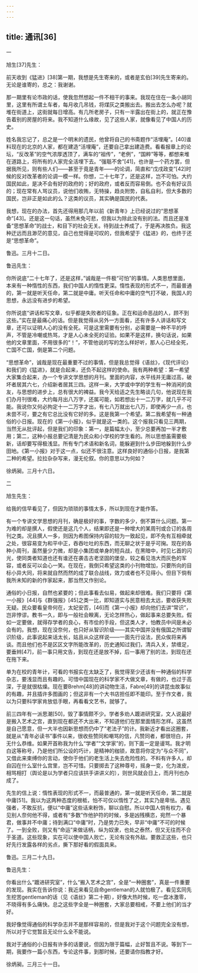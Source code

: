 ```yaml
---
---
---
```

title: 通讯[36]
---




一

旭生[37]先生：

前天收到《猛进》[38]第一期，我想是先生寄来的，或者是玄伯[39]先生寄来的。无论是谁寄的，总之：我谢谢。

那一期里有论市政的话，使我忽然想起一件不相干的事来。我现在住在一条小胡同里，这里有所谓土车者，每月收几吊钱，将煤灰之类搬出去。搬出去怎么办呢？就堆在街道上，这街就每日增高。有几所老房子，只有一半露出在街上的，就正在豫告着别的房屋的将来。我不知道什么缘故，见了这些人家，就像看见了中国人的历史。

姓名我忘记了，总之是一个明末的遗民，他曾将自己的书斋题作“活埋庵”。[40]谁料现在的北京的人家，都在建造“活埋庵”，还要自己拿出建造费。看看报章上的论坛，“反改革”的空气浓厚透顶了，满车的“祖传”，“老例”，“国粹”等等，都想来堆在道路上，将所有的人家完全活埋下去。“强聒不舍”[41]，也许是一个药方罢，但据我所见，则有些人们——甚至于竟是青年——的论调，简直和“戊戌政变”[42]时候的反对改革者的论调一模一样。你想，二十七年了，还是这样，岂不可怕。大约国民如此，是决不会有好的政府的；好的政府，或者反而容易倒。也不会有好议员的；现在常有人骂议员，说他们收贿，无特操，趋炎附势，自私自利，但大多数的国民，岂非正是如此的么？这类的议员，其实确是国民的代表。

我想，现在的办法，首先还得用那几年以前《新青年》上已经说过的“思想革命”[43]。还是这一句话，虽然未免可悲，但我以为除此没有别的法。而且还是准备“思想革命”的战士，和目下的社会无关。待到战士养成了，于是再决胜负。我这种迂远而且渺茫的意见，自己也觉得是可叹的，但我希望于《猛进》的，也终于还是“思想革命”。

鲁迅。三月十二日。

鲁迅先生：

你所说底“二十七年了，还是这样，”诚哉是一件极“可怕”的事情。人类思想里面，本来有一种惰性的东西，我们中国人的惰性更深。惰性表现的形式不一，而最普通的，第一就是听天任命，第二就是中庸。听天任命和中庸的空气打不破，我国人的思想，永远没有进步的希望。

你所说底“讲话和写文章，似乎都是失败者的征象。正在和运命恶战的人，顾不到这些。”实在是最痛心的话。但是我觉得从另外一方面看，还有许多人讲话和写文章，还可以证明人心的没有全死。可是这里需要有分别，必需要是一种不平的呼声，不管是冷嘲或热骂，才是人心未全死的证验。如果不是这样，换句话说，如果他的文章里面，不用很多的“！”，不管他说的写的怎么样好听，那人心已经全死，亡国不亡国，倒是第二个问题。

“思想革命”，诚哉是现在最重要不过的事情，但是我总觉得《语丝》，《现代评论》和我们的《猛进》，就是合起来，还负不起这样的使命。我有两种希望：第一希望大家集合起来，办一个专讲文学思想的月刊。里面的内容，水平线并无庸过高，破坏者居其六七，介绍新者居其三四。这样一来，大学或中学的学生有一种消闲的良友，与思想的进步上，总有很大的裨益。我今天给适之先生略谈几句，他说现在我们办月刊很难，大约每月出八万字，还属可能，如若想出十一二万字，就几乎不可能。我说你又何必拘定十一二万字才出，有七八万就出七八万，即使再少一点，也未尝不可，要之有它总比没有它好的多。这是我第一个希望。第二我希望有一种通俗的小日报。现在的《第一小报》，似乎就是这一类的。这个报我只看见三两期，当然无从批评起，但是我们的印象：第一，是篇幅太小，至少总要再加一半才敷用；第二，这种小报总要记清是为民众和小学校的学生看的。所以思想虽需要极新，话却要写得极浅显。所有专门术语和新名词，能躲避到什么步田地躲到什么步田地。《第一小报》对于这一点，似还不很注意。这样良好的通俗小日报，是我第二种的希望。拉拉杂杂写来，漫无伦叙。你的意思以为何如？

徐炳昶。三月十六日。

二

旭生先生：

给我的信早看见了，但因为琐琐的事情太多，所以到现在才能作答。

有一个专讲文学思想的月刊，确是极好的事，字数的多少，倒不算什么问题。第一为难的却是撰人，假使还是这几个人，结果即还是一种增大的某周刊或合订的各周刊之类。况且撰人一多，则因为希图保持内容的较为一致起见，即不免有互相牵就之处，很容易变为和平中正，吞吞吐吐的东西，而无聊之状于是乎可掬。现在的各种小周刊，虽然量少力微，却是小集团或单身的短兵战，在黑暗中，时见匕首的闪光，使同类者知道也还有谁还在袭击古老坚固的堡垒，较之看见浩大而灰色的军容，或者反可以会心一笑。在现在，我倒只希望这类的小刊物增加，只要所向的目标小异大同，将来就自然而然的成了联合战线，效力或者也不见得小。但目下倘有我所未知的新的作家起来，那当然又作别论。

通俗的小日报，自然也紧要的；但此事看去似易，做起来却很难。我们只要将《第一小报》[44]与《群强报》[45]之类一比，即知道实与民意相去太远，要收获失败无疑。民众要看皇帝何在，太妃安否，[46]而《第一小报》却向他们去讲“常识”，岂非悖谬。教书一久，即与一般社会睽离，无论怎样热心，做起事来总要失败。假如一定要做，就得存学者的良心，有市侩的手段，但这类人才，怕教员中间是未必会有的。我想，现在没奈何，也只好从智识阶级——其实中国并没有俄国之所谓智识阶级，此事说起来话太长，姑且从众这样说——一面先行设法，民众俟将来再谈。而且他们也不是区区文字所能改革的，历史通知过我们，清兵入关，禁缠足，要垂辫[47]，前一事只用文告，到现在还是放不掉，后一事用了别的法，到现在还在拖下来。

单为在校的青年计，可看的书报实在太缺乏了，我觉得至少还该有一种通俗的科学杂志，要浅显而且有趣的。可惜中国现在的科学家不大做文章，有做的，也过于高深，于是就很枯燥。现在要Brehm[48]的讲动物生活，Fabre[49]的讲昆虫故事似的有趣，并且插许多图画的；但这非有一个大书店担任即不能印。至于作文者，我以为只要科学家肯放低手眼，再看看文艺书，就够了。

前三四年有一派思潮[50]，毁了事情颇不少。学者多劝人踱进研究室，文人说最好是搬入艺术之宫，直到现在都还不大出来，不知道他们在那里面情形怎样。这虽然是自己愿意，但一大半也因新思想而仍中了“老法子”的计。我新近才看出这圈套，就是从“青年必读书”事件以来，很收些赞同和嘲骂的信，凡赞同者，都很坦白，并无什么恭维。如果开首称我为什么“学者”“文学家”的，则下面一定是谩骂。我才明白这等称号，乃是他们所公设的巧计，是精神的枷锁，故意将你定为“与众不同”，又借此来束缚你的言动，使你于他们的老生活上失去危险性的。不料有许多人，却自囚在什么室什么宫里，岂不可惜。只要掷去了这种尊号，摇身一变，化为泼皮，相骂相打（舆论是以为学者只应该拱手讲讲义的），则世风就会日上，而月刊也办成了。

先生的信上说：惰性表现的形式不一，而最普通的，第一就是听天任命，第二就是中庸[51]。我以为这两种态度的根柢，怕不可仅以惰性了之，其实乃是卑怯。遇见强者，不敢反抗，便以“中庸”这些话来粉饰，聊以自慰。所以中国人倘有权力，看见别人奈何他不得，或者有“多数”作他护符的时候，多是凶残横恣，宛然一个暴君，做事并不中庸；待到满口“中庸”时，乃是势力已失，早非“中庸”不可的时候了。一到全败，则又有“命运”来做话柄，纵为奴隶，也处之泰然，但又无往而不合于圣道。这些现象，实在可以使中国人败亡，无论有没有外敌。要救正这些，也只好先行发露各样的劣点，撕下那好看的假面具来。

鲁迅。三月二十九日。

鲁迅先生：

你看出什么“踱进研究室”，什么“搬入艺术之宫”，全是“一种圈套”，真是一件重要的发现。我实在告诉你说：我近来看见自命gentleman的人就怕极了。看见玄同先生挖苦gentleman的话（见《语丝》第二十期），好像大热时候，吃一盘冰激零，不晓得有多么痛快。总之这些字全是一种圈套，大家总要相戒，不要上他们的当才好。

我好像觉得通俗的科学杂志并不是那样容易的，但是我对于这个问题完全没有想，所以对于它觉暂且无论什么全不能说。

我对于通俗的小日报有许多的话要说，但因为限于篇幅，止好暂且不说。等到下一期，我要作一篇小东西，专论这件事，到那时候，还要请你指教才好。

徐炳昶。三月三十一日。